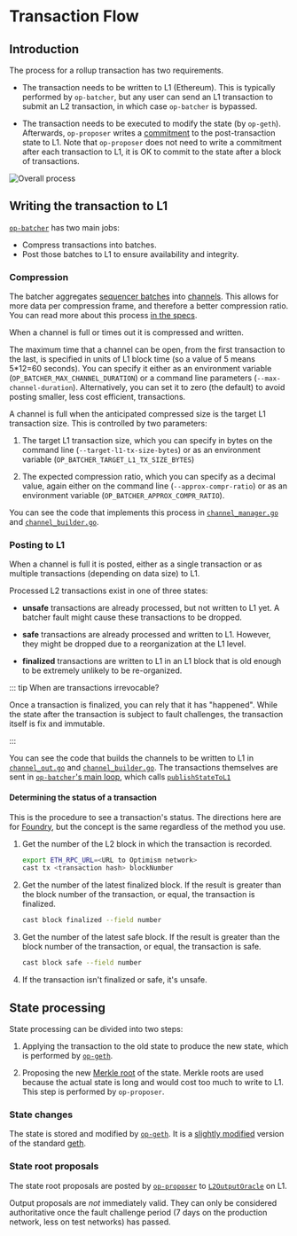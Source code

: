 # Transaction Flow

## Introduction

The process for a rollup transaction has two requirements.

- The transaction needs to be written to L1 (Ethereum).
  This is typically performed by `op-batcher`, but any user can send an L1 transaction to submit an L2 transaction, in which case `op-batcher` is bypassed.

- The transaction needs to be executed to modify the state (by `op-geth`).
  Afterwards, `op-proposer` writes a [commitment](https://en.wikipedia.org/wiki/Commitment_scheme) to the post-transaction state to L1.
  Note that `op-proposer` does not need to write a commitment after each transaction to L1, it is OK to commit to the state after a block of transactions.

![Overall process](../../../../public/docs/op-stack/protocol/transaction-flow.svg)


## Writing the transaction to L1

[`op-batcher`](https://github.com/ethereum-optimism/optimism/tree/233ede59d16cb01bdd8e7ff662a153a4c3178bdd/op-batcher) has two main jobs:

- Compress transactions into batches.
- Post those batches to L1 to ensure availability and integrity.

### Compression

The batcher aggregates [sequencer batches](https://github.com/ethereum-optimism/optimism/blob/233ede59d16cb01bdd8e7ff662a153a4c3178bdd/specs/glossary.md#sequencer-batch) into [channels](https://github.com/ethereum-optimism/optimism/blob/233ede59d16cb01bdd8e7ff662a153a4c3178bdd/specs/glossary.md#channel).
This allows for more data per compression frame, and therefore a better compression ratio.
You can read more about this process [in the specs](https://github.com/ethereum-optimism/optimism/blob/233ede59d16cb01bdd8e7ff662a153a4c3178bdd/specs/derivation.md#batch-submission).

When a channel is full or times out it is compressed and written.

The maximum time that a channel can be open, from the first transaction to the last, is specified in units of L1 block time (so a value of 5 means 5*12=60 seconds).
You can specify it either as an environment variable (`OP_BATCHER_MAX_CHANNEL_DURATION`) or a command line parameters (`--max-channel-duration`).
Alternatively, you can set it to zero (the default) to avoid posting smaller, less cost efficient, transactions.

A channel is full when the anticipated compressed size is the target L1 transaction size. 
This is controlled by two parameters:

1. The target L1 transaction size, which you can specify in bytes on the command line (`--target-l1-tx-size-bytes`) or as an environment variable (`OP_BATCHER_TARGET_L1_TX_SIZE_BYTES`)

1. The expected compression ratio, which you can specify as a decimal value, again either on the command line (`--approx-compr-ratio`) or as an environment variable (`OP_BATCHER_APPROX_COMPR_RATIO`).

You can see the code that implements this process in [`channel_manager.go`](https://github.com/ethereum-optimism/optimism/blob/233ede59d16cb01bdd8e7ff662a153a4c3178bdd/op-batcher/batcher/channel_manager.go) and [`channel_builder.go`](https://github.com/ethereum-optimism/optimism/blob/233ede59d16cb01bdd8e7ff662a153a4c3178bdd/op-batcher/batcher/channel_builder.go).


### Posting to L1

When a channel is full it is posted, either as a single transaction or as multiple transactions (depending on data size) to L1. 

Processed L2 transactions exist in one of three states:

- **unsafe** transactions are already processed, but not written to L1 yet.
  A batcher fault might cause these transactions to be dropped.

- **safe** transactions are already processed and written to L1.
  However, they might be dropped due to a reorganization at the L1 level.

- **finalized** transactions are written to L1 in an L1 block that is old enough to be extremely unlikely to be re-organized.

::: tip When are transactions irrevocable?

Once a transaction is finalized, you can rely that it has "happened".
While the state after the transaction is subject to fault challenges, the transaction itself is fix and immutable.

:::

You can see the code that builds the channels to be written to L1 in [`channel_out.go`](https://github.com/ethereum-optimism/optimism/blob/233ede59d16cb01bdd8e7ff662a153a4c3178bdd/op-node/rollup/derive/channel_out.go) and [`channel_builder.go`](https://github.com/ethereum-optimism/optimism/blob/233ede59d16cb01bdd8e7ff662a153a4c3178bdd/op-node/rollup/derive/channel_out.go).
The transactions themselves are sent in [`op-batcher`'s main loop](https://github.com/ethereum-optimism/optimism/blob/915036aaa7eba7ee2ce290be90f78bb35df8d066/op-batcher/batcher/driver.go#L284-L299), which calls [`publishStateToL1`](https://github.com/ethereum-optimism/optimism/blob/915036aaa7eba7ee2ce290be90f78bb35df8d066/op-batcher/batcher/driver.go#L303-L344)


#### Determining the status of a transaction

This is the procedure to see a transaction's status.
The directions here are for [Foundry](https://book.getfoundry.sh/), but the concept is the same regardless of the method you use.


1. Get the number of the L2 block in which the transaction is recorded.

   ```sh
   export ETH_RPC_URL=<URL to Optimism network>
   cast tx <transaction hash> blockNumber
   ```

1. Get the number of the latest finalized block.
   If the result is greater than the block number of the transaction, or equal, the transaction is finalized.

   ```sh
   cast block finalized --field number
   ```

1. Get the number of the latest safe block.
   If the result is greater than the block number of the transaction, or equal, the transaction is safe.

   ```sh
   cast block safe --field number
   ```

1. If the transaction isn't finalized or safe, it's unsafe. 
   

## State processing

State processing can be divided into two steps:

1. Applying the transaction to the old state to produce the new state, which is performed by [`op-geth`](https://github.com/ethereum-optimism/op-geth).

1. Proposing the new [Merkle root](https://en.wikipedia.org/wiki/Merkle_tree) of the state.
   Merkle roots are used because the actual state is long and would cost too much to write to L1.
   This step is performed by `op-proposer`.

### State changes

The state is stored and modified by [`op-geth`](https://github.com/ethereum-optimism/op-geth).
It is a [slightly modified](https://op-geth.optimism.io/) version of the standard [geth](https://geth.ethereum.org/).


### State root proposals

The state root proposals are posted by [`op-proposer`](https://github.com/ethereum-optimism/optimism/tree/233ede59d16cb01bdd8e7ff662a153a4c3178bdd/op-proposer) to [`L2OutputOracle`](https://github.com/ethereum-optimism/optimism/blob/233ede59d16cb01bdd8e7ff662a153a4c3178bdd/packages/contracts-bedrock/contracts/L1/L2OutputOracle.sol) on L1. 

Output proposals are *not* immediately valid. 
They can only be considered authoritative once the fault challenge period (7 days on the production network, less on test networks) has passed.